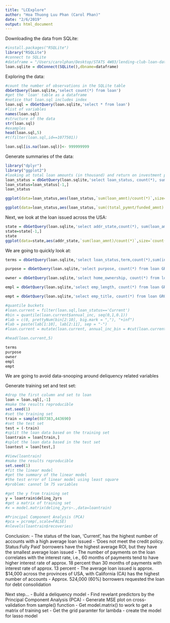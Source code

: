 ```yaml
---
title: "LCExplore"
author: "Hoa Thuong Luu Phan (Carol Phan)"
date: "2/6/2019"
output: html_document
---
```

Downloading the data from SQLite:

```r
#install.packages("RSQLite")
library("RSQLite")
#connect to SQLite
#dataframe = "/Users/carolphan/Desktop/STATS 4W03/lending-club-loan-data/database.sqlite"
loan.sqlite = dbConnect(SQLite(),dbname=dataframe)
```

Exploring the data:

```r
#count the number of observations in the SQLite table
dbGetQuery(loan.sqlite,'select count(*) from loan') 
#get the 'loan' table as a dataframe
#notice that loan.sql includes index 
loan.sql = dbGetQuery(loan.sqlite,'select * from loan') 
#list of variables 
names(loan.sql)
#structure of the data
str(loan.sql)
#examples
head(loan.sql,5)
#t(filter(loan.sql,id==1077501))

loan.sql[is.na(loan.sql)]<- 999999999
```

Generate summaries of the data:

```r
library("dplyr")
library("ggplot2")
#looking at total loan amounts (in thousand) and return on investment per loan_status
loan_status = dbGetQuery(loan.sqlite,'select loan_status, count(*), sum(loan_amnt)/count(*), sum((total_pymnt/funded_amnt) * 100)/count(*) from loan GROUP BY loan_status')
loan_status=loan_status[-1,]
loan_status

ggplot(data=loan_status,aes(loan_status,`sum(loan_amnt)/count(*)`,size=`count(*)`))+geom_point(colour="blue")+theme(axis.text.x = element_text(angle=40,hjust=1))+labs(x='Status of the Loan',y='Average Loan Issued ($)',title='Average Loan Issued Grouped by Status',size='# of Accounts')

ggplot(data=loan_status,aes(loan_status,`sum((total_pymnt/funded_amnt) * 100)/count(*)`,size=`sum(loan_amnt)/count(*)`))+geom_point(colour="red")+theme(axis.text.x = element_text(angle=40,hjust=1))+labs(x='Status of the Loan',y='Average ROI (%)',title='Average ROI (%) Grouped by Status',size='Average Loan Issued ($)')

```

Next, we look at the loan issued across the USA:

```r
state = dbGetQuery(loan.sqlite,'select addr_state,count(*), sum(loan_amnt)/count(*) from loan GROUP BY addr_state')
state=state[-1,]
state
ggplot(data=state,aes(addr_state,`sum(loan_amnt)/count(*)`,size=`count(*)`))+geom_point(colour="purple")+theme(axis.text.x = element_text(angle=90,hjust=1))+labs(x='Provinces of USA',y='Average Loan Issued ($)',title='Average Loan Issued across USA',size='# of Accounts')
```

We are going to quickly look at:

```r
terms = dbGetQuery(loan.sqlite,'select loan_status,term,count(*),sum(int_rate)/count(*) from loan GROUP BY loan_status,term')

purpose = dbGetQuery(loan.sqlite,'select purpose, count(*) from loan GROUP BY purpose')

owner = dbGetQuery(loan.sqlite,'select home_ownership, count(*) from loan GROUP BY home_ownership')

empl = dbGetQuery(loan.sqlite,'select emp_length, count(*) from loan GROUP BY emp_length')

empt = dbGetQuery(loan.sqlite,'select emp_title, count(*) from loan GROUP BY emp_title')

#quantile buckets
#loan.current = filter(loan.sql,loan_status=='Current')
#bin = quantile(loan.current$annual_inc, seq(0,1,0.1))
#lab = c(0, prettyNum(bin[2:10], big.mark = ","), "+inf")
#lab = paste(lab[1:10], lab[2:11], sep = "-")
#loan.current = mutate(loan.current, annual_inc_bin = #cut(loan.current$annual_inc, breaks = bin, labels = factor(lab), include.lowest=TRUE))

#head(loan.current,5)

terms
purpose
owner
empl
empt

```

We are going to avoid data-snooping around deliquency related variables 

Generate training set and test set:

```r
#drop the first column and set to loan
loan = loan.sql[,-1]
#make the results reproducible
set.seed(1)
#set the training set
train = sample(887383,443690)
#set the test set
test = (-train) 
#split the loan data based on the training set
loantrain = loan[train,]
#splot the loan data based in the test set 
loantest = loan[test,]

#View(loantrain)
#make the results reproducible
set.seed(1)
#fit the linear model
#get the summary of the linear model 
#the test error of linear model using least square 
#problem: cannot lm 75 variables 

#get the y from training set
y = loantrain$delinq_2yrs
#get a matrix of training set
#x = model.matrix(delinq_2yrs~.,data=loantrain)

#Principal Component Analysis (PCA)
#pca = pcromp(,scale=FALSE)
#nlevels(loantrain$recoveries)
```

Conclusion:
- The status of the loan, 'Current', has the highest number of accounts with a high average loan issued 
- 'Does not meet the credit policy. Status:Fully Paid' borrowers have the highest average ROI, but they have the smallest average loan issued
- The number of payments on the loan correlates with the interest rate, i.e., 60 months of payments tend to have higher interest rate of approx. 18 percent than 30 months of payments with interest rate of approx. 13 percent
- The average loan issued is approx. $14,000 across the provinces of USA, with California (CA) has the highest number of accounts
- Approx. 524,000 (60%) borrowers requested the loan for debt consolidation 


Next step...
- Build a deliquency model
- Find revelant predictors by the Principal Component Analysis (PCA)
- Generate MSE plot on cross-validation from sample() function
- Get model.matrix() to work to get a matrix of training set 
          - Get the grid paramter for lambda
          - create the model for lasso model





